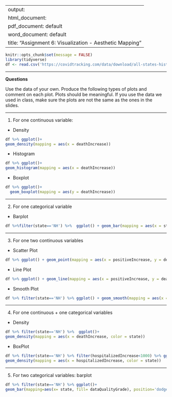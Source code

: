 
---
output: 
  html_document:
  pdf_document: default
  word_document: default
title: "Assignment 6: Visualization - Aesthetic Mapping"
---


```r
knitr::opts_chunk$set(message = FALSE)
library(tidyverse)
df <- read.csv('https://covidtracking.com/data/download/all-states-history.csv')
```

-------

**Questions**

Use the data of your own.  Produce the following types of plots and comment on each plot. Plots should be meaningful. If you use the data we used in class, make sure the plots are not the same as the ones in the slides. 

-------

1. For one continuous variable:

- Density
```r
df %>% ggplot()+
geom_density(mapping = aes(x = deathIncrease))

```


- Histogram 
```r
df %>% ggplot()+
geom_histogram(mapping = aes(x = deathIncrease))

```

- Boxplot
```r
df %>% ggplot()+
  geom_boxplot(mapping = aes(y = deathIncrease))
```

-------

2. For one categorical variable

- Barplot
```r
df %>%filter(state=='NH') %>%  ggplot() + geom_bar(mapping = aes(x = state))
```

-------

3. For one two continuous variables

- Scatter Plot
```r
df %>% ggplot() + geom_point(mapping = aes(x = positiveIncrease, y = deathIncrease))
```

- Line Plot
```r
df %>% ggplot() + geom_line(mapping = aes(x = positiveIncrease, y = deathIncrease))
```

- Smooth Plot
```r
df %>% filter(state=='NH') %>% ggplot() + geom_smooth(mapping = aes(x = positiveIncrease, y = deathIncrease))
```

-------

4. For one continuous + one categorical variables

- Density
```r
df %>% filter(state=='NH') %>%  ggplot()+
geom_density(mapping = aes(x = deathIncrease, color = state))
```

- BoxPlot
```r
df %>% filter(state=='NH') %>% filter(hospitalizedIncrease<1000) %>% ggplot()+
geom_density(mapping = aes(x = hospitalizedIncrease, color = state))

```

-------

5. For two categorical variables: barplot
```r
df %>% filter(state=='NH') %>% ggplot()+
geom_bar(mapping=aes(x= state, fill= dataQualityGrade), position='dodge')
```

